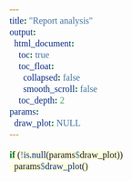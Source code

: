 ---
title: "Report analysis"
output: 
  html_document:
    toc: true
    toc_float: 
      collapsed: false
      smooth_scroll: false
    toc_depth: 2
params:
  draw_plot: NULL
---

<style type="text/css">

*{
font-size: 16px;
font-family: 'arial narrow';
text-align: justify;
}
.main-container {
  max-width: 1800px;
  margin-left: auto;
  margin-right: auto;
}
h1 {color: darkblue;
    text-align: center;
    font-family: Impact;
    font-size: 35px;
}

code.r, pre {font-size: 14px;
    margin-left: auto;
    margin-right: auto;
    width: 100%;
    background-color: lightyellow;
    border: white;    

</style>

<style>
#TOC {
  background: url("https://redacaonline.com.br/blog/wp-content/uploads/2018/02/logo_uel.jpg");
  background-size: contain;
  padding-top: 100px !important;
  background-repeat: no-repeat;
}
</style>

```{r,echo=FALSE}
if (!is.null(params$draw_plot))
  params$draw_plot()
```